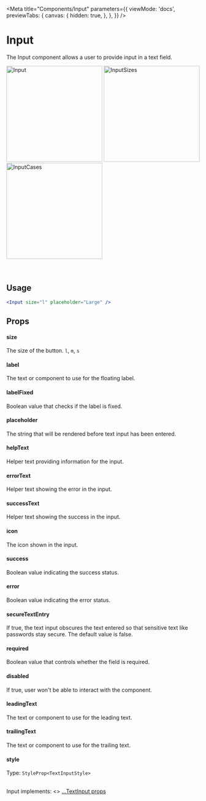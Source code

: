 
<Meta
  title="Components/Input"
  parameters={{
    viewMode: 'docs',
    previewTabs: {
      canvas: {
        hidden: true,
      },
    },
  }}
/>

# Input

The Input component allows a user to provide input in a text field.

<div
  style={{
    display: 'flex',
    flexWrap: 'wrap',
    justifyContent: 'center',
  }}>
  <img src={Input} width="250" alt="Input" />
  <img src={InputSizes} width="250" alt="InputSizes" />
  <img src={InputCases} width="250" alt="InputCases" />
</div>

<br/>
<br/>

## Usage

```jsx
<Input size="l" placeholder="Large" />
```

## Props

#### size

The size of the button.
`l`,
`m`,
`s`

#### label

The text or component to use for the floating label.

#### labelFixed

Boolean value that checks if the label is fixed.

#### placeholder

The string that will be rendered before text input has been entered.

#### helpText

Helper text providing information for the input.

#### errorText

Helper text showing the error in the input.

#### successText

Helper text showing the success in the input.

#### icon

The icon shown in the input.

#### success

Boolean value indicating the success status.

#### error

Boolean value indicating the error status.

#### secureTextEntry

If true, the text input obscures the text entered so that sensitive text like passwords stay secure. The default value is false.

#### required

Boolean value that controls whether the field is required.

#### disabled

If true, user won't be able to interact with the component.

#### leadingText

The text or component to use for the leading text.

#### trailingText

The text or component to use for the trailing text.

#### style

Type: `StyleProp<TextInputStyle>`

<br />
Input implements: <>
  <a href="https://reactnative.dev/docs/textinput#props" title="title">
    ...TextInput props
  </a>
</>
